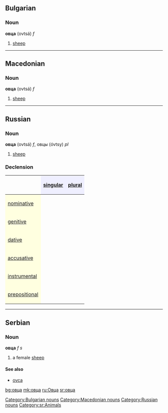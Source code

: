 ==Bulgarian==
===Noun===
'''овца''' (ovtsá) ''f''
#[[sheep]]
[[Category:Bulgarian nouns]]


----
==Macedonian==
===Noun===
'''овца''' (ovtsá) ''f''
#[[sheep]]
[[Category:Macedonian nouns]]


----
==Russian==
[[Category:Russian nouns]]
===Noun===
'''овца''' (ovtsá) ''f'', овцы (óvtsy) ''pl''

#[[sheep]]

===Declension===
{| border="1" cellpadding="4" cellspacing="0"
!
! style="background-color: #EFEFFF" align="center"|[[singular]]
! style="background-color: #EFEFFF" align="center"|[[plural]]
|-
! style="background-color: #FFFFE0" align="left"|[[nominative case|nominative]]
| align="center"|{{RUchar|овца́}}
| align="center"|{{RUchar|о́вцы}}
|-
! style="background-color: #FFFFE0" align="left"|[[genitive case|genitive]]
| align="center"|{{RUchar|овцы́}}
| align="center"|{{RUchar|ове́ц}}
|-
! style="background-color: #FFFFE0" align="left"|[[dative case|dative]]
| align="center"|{{RUchar|овце́}}
| align="center"|{{RUchar|о́вцам}}
|-
! style="background-color: #FFFFE0" align="left"|[[accusative case|accusative]]
| align="center"|{{RUchar|овцу́}}
| align="center"|{{RUchar|ове́ц}}
|-
! style="background-color: #FFFFE0" align="left"|[[instrumental case|instrumental]]
| align="center"|{{RUchar|овцо́й, овцо́ю}}
| align="center"|{{RUchar|о́вцами}}
|-
! style="background-color: #FFFFE0" align="left"|[[prepositional case|prepositional]]
| align="center"|{{RUchar|об овце́}}
| align="center"|{{RUchar|об о́вцах}}
|}


----
==Serbian==
===Noun===
'''овца''' ''f s''
#a female [[sheep]]
====See also====
*[[ovca]]
[[Category:sr:Animals]]

[[bg:овца]]
[[mk:овца]]
[[ru:Овца]]
[[sr:овца]]